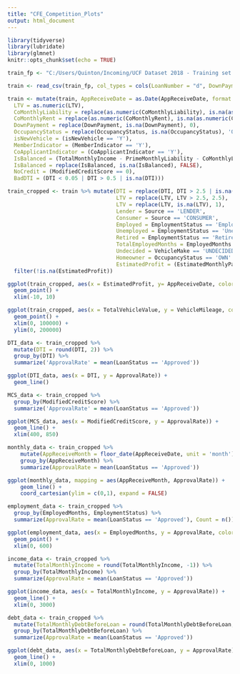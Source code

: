 ```yaml
---
title: "CFE_Competition_Plots"
output: html_document
---
```


```r
library(tidyverse)
library(lubridate)
library(glmnet)
knitr::opts_chunk$set(echo = TRUE)
```

```r
train_fp <- "C:/Users/Quinton/Incoming/UCF Dataset 2018 - Training set.csv"		#The filepath of the training data
```

```r
train <- read_csv(train_fp, col_types = cols(LoanNumber = "d", DownPayment = "d"))
```

```r
train <- mutate(train, AppReceiveDate = as.Date(AppReceiveDate, format = '%m/%d/%Y'),
  LTV = as.numeric(LTV),
  CoMonthlyLiability = replace(as.numeric(CoMonthlyLiability), is.na(as.numeric(CoMonthlyLiability)), 0),
  CoMonthlyRent = replace(as.numeric(CoMonthlyRent), is.na(as.numeric(CoMonthlyRent)), 0),
  DownPayment = replace(DownPayment, is.na(DownPayment), 0),
  OccupancyStatus = replace(OccupancyStatus, is.na(OccupancyStatus), 'OTHER'),
  isNewVehicle = (isNewVehicle == 'Y'),
  MemberIndicator = (MemberIndicator == 'Y'),
  CoApplicantIndicator = (CoApplicantIndicator == 'Y'),
  IsBalanced = (TotalMonthlyIncome - PrimeMonthlyLiability - CoMonthlyLiability - PrimeMonthlyRent - CoMonthlyRent - EstimatedMonthlyPayment > 0),
  IsBalanced = replace(IsBalanced, is.na(IsBalanced), FALSE),
  NoCredit = (ModifiedCreditScore == 0),
  BadDTI = (DTI < 0.05 | DTI > 0.5 | is.na(DTI)))

train_cropped <- train %>% mutate(DTI = replace(DTI, DTI > 2.5 | is.na(DTI), 2.5),
                                  LTV = replace(LTV, LTV > 2.5, 2.5),
                                  LTV = replace(LTV, is.na(LTV), 1),
                                  Lender = Source == 'LENDER',
                                  Consumer = Source == 'CONSUMER',
                                  Employed = EmploymentStatus == 'Employed',
                                  Unemployed = EmploymentStatus == 'Unemployed',
                                  Retired = EmploymentStatus == 'Retired',
                                  TotalEmployedMonths = EmployedMonths + PrevEmployedMonths + CoEmployedMonths + CoPrevEmployedMonths,
                                  Undecided = VehicleMake == 'UNDECIDED',
                                  Homeowner = OccupancyStatus == 'OWN' | OccupancyStatus == 'BUYING',
                                  EstimatedProfit = (EstimatedMonthlyPayment * Loanterm) - AmountRequested) %>%
  filter(!is.na(EstimatedProfit))
```

```r
ggplot(train_cropped, aes(x = EstimatedProfit, y= AppReceiveDate, color = LoanStatus)) +
  geom_point() +
  xlim(-10, 10)
```

```r
ggplot(train_cropped, aes(x = TotalVehicleValue, y = VehicleMileage, color = LoanStatus)) +
  geom_point() +
  xlim(0, 100000) +
  ylim(0, 200000)
```

```r

DTI_data <- train_cropped %>%
  mutate(DTI = round(DTI, 2)) %>%
  group_by(DTI) %>%
  summarize('ApprovalRate' = mean(LoanStatus == 'Approved'))

ggplot(DTI_data, aes(x = DTI, y = ApprovalRate)) +
  geom_line()

```

```r

MCS_data <- train_cropped %>%
  group_by(ModifiedCreditScore) %>%
  summarize('ApprovalRate' = mean(LoanStatus == 'Approved'))

ggplot(MCS_data, aes(x = ModifiedCreditScore, y = ApprovalRate)) +
  geom_line() +
  xlim(400, 850)

```

```r
monthly_data <- train_cropped %>%
	mutate(AppReceiveMonth = floor_date(AppReceiveDate, unit = 'month')) %>%
	group_by(AppReceiveMonth) %>%
	summarize(ApprovalRate = mean(LoanStatus == 'Approved'))

ggplot(monthly_data, mapping = aes(AppReceiveMonth, ApprovalRate)) +
	geom_line() +
	coord_cartesian(ylim = c(0,1), expand = FALSE)
```

```r
employment_data <- train_cropped %>%
  group_by(EmployedMonths, EmploymentStatus) %>%
  summarize(ApprovalRate = mean(LoanStatus == 'Approved'), Count = n())

ggplot(employment_data, aes(x = EmployedMonths, y = ApprovalRate, color = EmploymentStatus, size = Count)) +
  geom_point() +
  xlim(0, 600)
```

```r
income_data <- train_cropped %>%
  mutate(TotalMonthlyIncome = round(TotalMonthlyIncome, -1)) %>%
  group_by(TotalMonthlyIncome) %>%
  summarize(ApprovalRate = mean(LoanStatus == 'Approved'))

ggplot(income_data, aes(x = TotalMonthlyIncome, y = ApprovalRate)) +
  geom_line() +
  xlim(0, 3000)
```

```r
debt_data <- train_cropped %>%
  mutate(TotalMonthlyDebtBeforeLoan = round(TotalMonthlyDebtBeforeLoan, -1)) %>%
  group_by(TotalMonthlyDebtBeforeLoan) %>%
  summarize(ApprovalRate = mean(LoanStatus == 'Approved'))

ggplot(debt_data, aes(x = TotalMonthlyDebtBeforeLoan, y = ApprovalRate)) +
  geom_line() +
  xlim(0, 1000)
```
